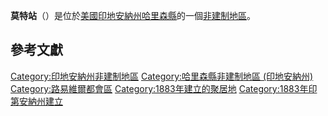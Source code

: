 {{noteTA
|G1=USState
|G2=地名
|G3=Unit
}}
{{Infobox settlement
|official_name            = 莫特站
|native_name = Mott Station
|settlement_type          = [[非建制地區|非建制地區]]
|image_skyline            = 
|imagesize                = 
|pushpin_map              = USA Indiana
|pushpin_label            = 莫特站
|pushpin_label_position   = top
|pushpin_map_caption      = 莫特站在印地安納州的位置
|subdivision_type         = [[世界政區索引|國家]]
|subdivision_type1        = [[美国州份|州份]]
|subdivision_type2        = [[印地安納州行政区划|縣]]
|subdivision_name         = [[美国|美国]]
|subdivision_name1        = [[印地安納州|印地安納州]]
|subdivision_name2        = [[哈里森縣_(印地安納州)|哈里森縣]]
|elevation_ft             = 725
|elevation_m              = 221
|area_total_km2           = 
|area_total_sq_mi         = 
|area_land_km2            = 
|area_land_sq_mi          = 
|area_water_km2           = 
|area_water_sq_mi         = 
|population_as_of         = 2010
|population_footnotes     = 
|population_total         = 
|population_metro         = 
|population_density_km2   = auto
|population_density_sq_mi = auto
|timezone                 = 
|utc_offset               = 
|coordinates              = {{coord|38|17|53|N|86|05|26|W|display=inline,title}}
| coor_pinpoint           = 
| coordinates_footnotes   = 
|timezone_DST             = 
|utc_offset_DST           = 
|postal_code_type         = [[美國郵區編號|郵區編號]]
|postal_code              = 47161
|area_code                = 
|blank_name = [[地名信息系统|GNIS ID]]
|blank_info = 439510<ref name="GNIS">{{cite gnis|439510|Mott Station}}</ref>
}}
'''莫特站'''（{{lang-en|Mott Station}}）是位於[[美國|美國]][[印地安納州|印地安納州]][[哈里森縣_(印地安納州)|哈里森縣]]的一個[[非建制地區|非建制地區]]。

== 參考文獻 ==
{{reflist}}

{{哈里森縣 (印地安納州)}}

{{DEFAULTSORT:Mott Station}}
[[Category:印地安納州非建制地區|Category:印地安納州非建制地區]]
[[Category:哈里森縣非建制地區_(印地安納州)|Category:哈里森縣非建制地區 (印地安納州)]]
[[Category:路易維爾都會區|Category:路易維爾都會區]]
[[Category:1883年建立的聚居地|Category:1883年建立的聚居地]]
[[Category:1883年印第安納州建立|Category:1883年印第安納州建立]]

{{Indiana-geo-stub}}